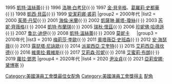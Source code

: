 {{Navbox
|name = 美國演員工會獎最佳女配角
|title = [[美國演員工會獎|<span style="color:#FFFFFF;">美國演員工會獎</span>]][[美國演員工會獎最佳女配角|<span style="color:#FFC0CB;">最佳女配角</span>]]
|titlestyle = background:#E63995;color:white;
|groupstyle = background:#EDCFDB
|group1 = 1990年代
|list1 = 1994 [[黛安·韋斯特]]{{·}} 1995 [[凱特·溫斯蕾|凱特·溫絲蕾]]{{·}} 1996 [[羅蘭·比歌|洛琳·白考兒]]{{·}} 1997 [[金·貝辛格]]、[[葛羅莉·史都華]]{{·}} 1998 [[凱西·貝茲]]{{·}} 1999 [[安吉丽娜·朱莉|安潔莉娜·裘莉]]
|group2 = 2000年代
|list2 = 2000 [[茱蒂·丹契]]{{·}} 2001 [[海倫·美蘭|海倫·米蘭]]{{·}} 2002 [[凯瑟琳·泽塔-琼斯|凱薩琳·麗塔-瓊絲]]{{·}} 2003 [[蕾妮·齐薇格|芮妮·齊薇格]]{{·}} 2004 [[凯特·布兰切特|凱特·布蘭琪]]{{·}} 2005 [[麗素·慧絲|瑞秋·懷茲]]{{·}} 2006 [[珍妮佛·哈德遜]]{{·}} 2007 [[鲁比·迪伊]]{{·}} 2008 [[凱特·溫斯蕾|凱特·溫絲蕾]]{{·}} 2009 [[莫妮克|莫妮卡]] 　 
|group3 = 2010年代
|list3 = 2010 [[梅莉莎·李歐]]{{·}} 2011 [[奥克塔维亚·斯宾塞|奧塔薇亞·史班森]]{{·}} 2012 [[安妮·海瑟薇|安·海瑟薇]]{{·}} 2013 [[露琵塔·尼詠歐]]{{·}} 2014 [[帕特里夏·阿奎特|派翠西亞·艾奎特]]{{·}} 2015 [[艾莉西亞·薇坎德]]{{·}} 2016 [[维奥拉·戴维斯|維奧拉·戴維斯]]{{·}} 2017 [[艾莉森·珍妮]]{{·}} 2018 [[艾蜜莉·布朗]]{{·}} 2019 [[蘿拉·鄧恩]]
|group4 = 2020年代
|list4 = 2020 [[尹汝貞]]{{·}} 2021 [[亞莉安娜·黛博塞]]
}}<includeonly>[[Category:美國演員工會獎最佳女配角]]</includeonly>
<noinclude>[[Category:美國演員工會獎得主]]
[[Category:美国演员工会奖最佳女演员模板|配角]]</noinclude>